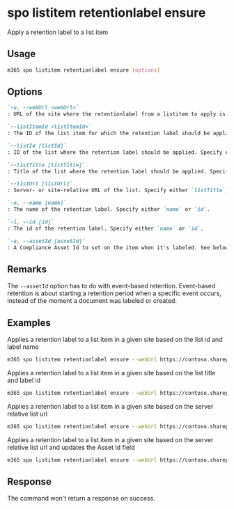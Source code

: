 
# spo listitem retentionlabel ensure

Apply a retention label to a list item

## Usage

```sh
m365 spo listitem retentionlabel ensure [options]
```

## Options

```md defintion-list
`-u, --webUrl <webUrl>`
: URL of the site where the retentionlabel from a listitem to apply is located

`--listItemId <listItemId>`
: The ID of the list item for which the retention label should be applied.

`--listId [listId]`
: ID of the list where the retention label should be applied. Specify either `listTitle`, `listId` or `listUrl`

`--listTitle [listTitle]`
: Title of the list where the retention label should be applied. Specify either `listTitle`, `listId` or `listUrl`

`--listUrl [listUrl]`
: Server- or site-relative URL of the list. Specify either `listTitle`, `listId` or `listUrl`

`-n, --name [name]`
: The name of the retention label. Specify either `name` or `id`.

`-i, --id [id]`
: The id of the retention label. Specify either `name` or `id`.

`-a, --assetId [assetId]`
: A Compliance Asset Id to set on the item when it's labeled. See below for more information.
```

<Global />

## Remarks

The `--assetId` option has to do with event-based retention. Event-based retention is about starting a retention period when a specific event occurs, instead of the moment a document was labeled or created.

## Examples

Applies a retention label to a list item in a given site based on the list id and label name

```sh
m365 spo listitem retentionlabel ensure --webUrl https://contoso.sharepoint.com/sites/project-x --listId 0cd891ef-afce-4e55-b836-fce03286cccf --listItemId 1 --name 'Some label'
```

Applies a retention label to a list item in a given site based on the list title and label id

```sh
m365 spo listitem retentionlabel ensure --webUrl https://contoso.sharepoint.com/sites/project-x --listTitle 'List 1' --listItemId 1 --id '7a621a91-063b-461b-aff6-d713d5fb23eb'
```

Applies a retention label to a list item in a given site based on the server relative list url

```sh
m365 spo listitem retentionlabel ensure --webUrl https://contoso.sharepoint.com/sites/project-x --listUrl /sites/project-x/lists/TestList --listItemId 1 --name 'Some label'
```

Applies a retention label to a list item in a given site based on the server relative list url and updates the Asset Id field

```sh
m365 spo listitem retentionlabel ensure --webUrl https://contoso.sharepoint.com/sites/project-x --listUrl /sites/project-x/lists/TestList --listItemId 1 --name 'Some label' --assetId 'XYZ'
```

## Response

The command won't return a response on success.
